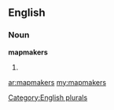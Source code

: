 ==English==

===Noun===
'''mapmakers'''

# {{plural of|[[mapmaker]]}}

[[Category:English plurals]]

[[ar:mapmakers]]
[[my:mapmakers]]